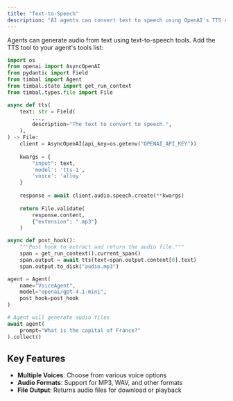 ```yaml
---
title: "Text-to-Speech"
description: "AI agents can convert text to speech using OpenAI's TTS capabilities"
---
```


Agents can generate audio from text using text-to-speech tools. Add the TTS tool to your agent's tools list:

```python
import os
from openai import AsyncOpenAI
from pydantic import Field
from timbal import Agent
from timbal.state import get_run_context
from timbal.types.file import File

async def tts(
    text: str = Field(
        ...,
        description="The text to convert to speech.",
    ),
) -> File:
    client = AsyncOpenAI(api_key=os.getenv("OPENAI_API_KEY"))
    
    kwargs = {
        "input": text,
        'model': 'tts-1',
        'voice': 'alloy'
    }
    
    response = await client.audio.speech.create(**kwargs)
    
    return File.validate(
        response.content,
        {"extension": ".mp3"}
    )

async def post_hook():
    """Post hook to extract and return the audio file."""
    span = get_run_context().current_span()
    span.output = await tts(text=span.output.content[0].text)
    span.output.to_disk("audio.mp3")

agent = Agent(
    name="VoiceAgent",
    model="openai/gpt-4.1-mini",
    post_hook=post_hook
)

# Agent will generate audio files
await agent(
    prompt="What is the capital of France?"
).collect()
```

## Key Features

- **Multiple Voices**: Choose from various voice options
- **Audio Formats**: Support for MP3, WAV, and other formats
- **File Output**: Returns audio files for download or playback
